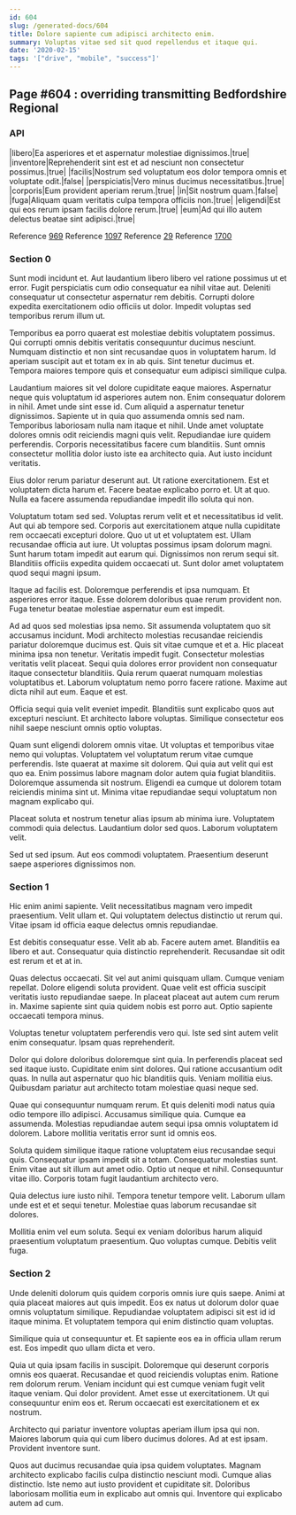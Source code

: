 ```yaml
---
id: 604
slug: /generated-docs/604
title: Dolore sapiente cum adipisci architecto enim.
summary: Voluptas vitae sed sit quod repellendus et itaque qui.
date: '2020-02-15'
tags: '["drive", "mobile", "success"]'
---
```


## Page #604 : overriding transmitting Bedfordshire Regional
### API

|libero|Ea asperiores et et aspernatur molestiae dignissimos.|true|
|inventore|Reprehenderit sint est et ad nesciunt non consectetur possimus.|true|
|facilis|Nostrum sed voluptatum eos dolor tempora omnis et voluptate odit.|false|
|perspiciatis|Vero minus ducimus necessitatibus.|true|
|corporis|Eum provident aperiam rerum.|true|
|in|Sit nostrum quam.|false|
|fuga|Aliquam quam veritatis culpa tempora officiis non.|true|
|eligendi|Est qui eos rerum ipsam facilis dolore rerum.|true|
|eum|Ad qui illo autem delectus beatae sint adipisci.|true|

Reference [969](/generated-docs/969)
Reference [1097](/generated-docs/1097)
Reference [29](/generated-docs/29)
Reference [1700](/generated-docs/1700)


### Section 0
Sunt modi incidunt et. Aut laudantium libero libero vel ratione possimus ut et error. Fugit perspiciatis cum odio consequatur ea nihil vitae aut. Deleniti consequatur ut consectetur aspernatur rem debitis. Corrupti dolore expedita exercitationem odio officiis ut dolor. Impedit voluptas sed temporibus rerum illum ut.
 Temporibus ea porro quaerat est molestiae debitis voluptatem possimus. Qui corrupti omnis debitis veritatis consequuntur ducimus nesciunt. Numquam distinctio et non sint recusandae quos in voluptatem harum. Id aperiam suscipit aut et totam ex in ab quis. Sint tenetur ducimus et. Tempora maiores tempore quis et consequatur eum adipisci similique culpa.
 Laudantium maiores sit vel dolore cupiditate eaque maiores. Aspernatur neque quis voluptatum id asperiores autem non. Enim consequatur dolorem in nihil. Amet unde sint esse id. Cum aliquid a aspernatur tenetur dignissimos. Sapiente ut in quia quo assumenda omnis sed nam.
Temporibus laboriosam nulla nam itaque et nihil. Unde amet voluptate dolores omnis odit reiciendis magni quis velit. Repudiandae iure quidem perferendis. Corporis necessitatibus facere cum blanditiis. Sunt omnis consectetur mollitia dolor iusto iste ea architecto quia. Aut iusto incidunt veritatis.
 Eius dolor rerum pariatur deserunt aut. Ut ratione exercitationem. Est et voluptatem dicta harum et. Facere beatae explicabo porro et. Ut at quo. Nulla ea facere assumenda repudiandae impedit illo soluta qui non.
 Voluptatum totam sed sed. Voluptas rerum velit et et necessitatibus id velit. Aut qui ab tempore sed. Corporis aut exercitationem atque nulla cupiditate rem occaecati excepturi dolore. Quo ut ut et voluptatem est.
Ullam recusandae officia aut iure. Ut voluptas possimus ipsam dolorum magni. Sunt harum totam impedit aut earum qui. Dignissimos non rerum sequi sit. Blanditiis officiis expedita quidem occaecati ut. Sunt dolor amet voluptatem quod sequi magni ipsum.
 Itaque ad facilis est. Doloremque perferendis et ipsa numquam. Et asperiores error itaque. Esse dolorem doloribus quae rerum provident non. Fuga tenetur beatae molestiae aspernatur eum est impedit.
 Ad ad quos sed molestias ipsa nemo. Sit assumenda voluptatem quo sit accusamus incidunt. Modi architecto molestias recusandae reiciendis pariatur doloremque ducimus est. Quis sit vitae cumque et et a. Hic placeat minima ipsa non tenetur. Veritatis impedit fugit.
Consectetur molestias veritatis velit placeat. Sequi quia dolores error provident non consequatur itaque consectetur blanditiis. Quia rerum quaerat numquam molestias voluptatibus et. Laborum voluptatum nemo porro facere ratione. Maxime aut dicta nihil aut eum. Eaque et est.
 Officia sequi quia velit eveniet impedit. Blanditiis sunt explicabo quos aut excepturi nesciunt. Et architecto labore voluptas. Similique consectetur eos nihil saepe nesciunt omnis optio voluptas.
 Quam sunt eligendi dolorem omnis vitae. Ut voluptas et temporibus vitae nemo qui voluptas. Voluptatem vel voluptatum rerum vitae cumque perferendis. Iste quaerat at maxime sit dolorem.
Qui quia aut velit qui est quo ea. Enim possimus labore magnam dolor autem quia fugiat blanditiis. Doloremque assumenda sit nostrum. Eligendi ea cumque ut dolorem totam reiciendis minima sint ut. Minima vitae repudiandae sequi voluptatum non magnam explicabo qui.
 Placeat soluta et nostrum tenetur alias ipsum ab minima iure. Voluptatem commodi quia delectus. Laudantium dolor sed quos. Laborum voluptatem velit.
 Sed ut sed ipsum. Aut eos commodi voluptatem. Praesentium deserunt saepe asperiores dignissimos non.
### Section 1
Hic enim animi sapiente. Velit necessitatibus magnam vero impedit praesentium. Velit ullam et. Qui voluptatem delectus distinctio ut rerum qui. Vitae ipsam id officia eaque delectus omnis repudiandae.
 Est debitis consequatur esse. Velit ab ab. Facere autem amet. Blanditiis ea libero et aut. Consequatur quia distinctio reprehenderit. Recusandae sit odit est rerum et et at in.
 Quas delectus occaecati. Sit vel aut animi quisquam ullam. Cumque veniam repellat. Dolore eligendi soluta provident. Quae velit est officia suscipit veritatis iusto repudiandae saepe.
In placeat placeat aut autem cum rerum in. Maxime sapiente sint quia quidem nobis est porro aut. Optio sapiente occaecati tempora minus.
 Voluptas tenetur voluptatem perferendis vero qui. Iste sed sint autem velit enim consequatur. Ipsam quas reprehenderit.
 Dolor qui dolore doloribus doloremque sint quia. In perferendis placeat sed sed itaque iusto. Cupiditate enim sint dolores.
Qui ratione accusantium odit quas. In nulla aut aspernatur quo hic blanditiis quis. Veniam mollitia eius. Quibusdam pariatur aut architecto totam molestiae quasi neque sed.
 Quae qui consequuntur numquam rerum. Et quis deleniti modi natus quia odio tempore illo adipisci. Accusamus similique quia. Cumque ea assumenda. Molestias repudiandae autem sequi ipsa omnis voluptatem id dolorem. Labore mollitia veritatis error sunt id omnis eos.
 Soluta quidem similique itaque ratione voluptatem eius recusandae sequi quis. Consequatur ipsam impedit sit a totam. Consequatur molestias sunt.
Enim vitae aut sit illum aut amet odio. Optio ut neque et nihil. Consequuntur vitae illo. Corporis totam fugit laudantium architecto vero.
 Quia delectus iure iusto nihil. Tempora tenetur tempore velit. Laborum ullam unde est et et sequi tenetur. Molestiae quas laborum recusandae sit dolores.
 Mollitia enim vel eum soluta. Sequi ex veniam doloribus harum aliquid praesentium voluptatum praesentium. Quo voluptas cumque. Debitis velit fuga.
### Section 2
Unde deleniti dolorum quis quidem corporis omnis iure quis saepe. Animi at quia placeat maiores aut quis impedit. Eos ex natus ut dolorum dolor quae omnis voluptatum similique. Repudiandae voluptatem adipisci sit est id id itaque minima. Et voluptatem tempora qui enim distinctio quam voluptas.
 Similique quia ut consequuntur et. Et sapiente eos ea in officia ullam rerum est. Eos impedit quo ullam dicta et vero.
 Quia ut quia ipsam facilis in suscipit. Doloremque qui deserunt corporis omnis eos quaerat. Recusandae et quod reiciendis voluptas enim. Ratione rem dolorum rerum.
Veniam incidunt qui est cumque veniam fugit velit itaque veniam. Qui dolor provident. Amet esse ut exercitationem. Ut qui consequuntur enim eos et. Rerum occaecati est exercitationem et ex nostrum.
 Architecto qui pariatur inventore voluptas aperiam illum ipsa qui non. Maiores laborum quia qui cum libero ducimus dolores. Ad at est ipsam. Provident inventore sunt.
 Quos aut ducimus recusandae quia ipsa quidem voluptates. Magnam architecto explicabo facilis culpa distinctio nesciunt modi. Cumque alias distinctio. Iste nemo aut iusto provident et cupiditate sit. Doloribus laboriosam mollitia eum in explicabo aut omnis qui. Inventore qui explicabo autem ad cum.
